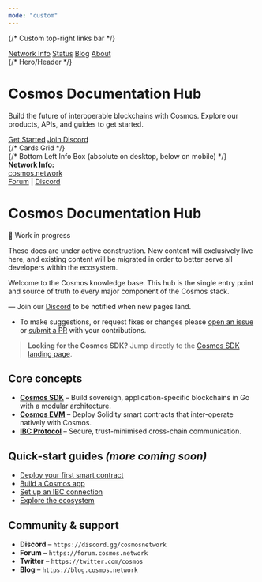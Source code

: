```yaml
---
mode: "custom"
---
```



{/* Custom top-right links bar */}
<div className="absolute top-6 right-8 flex gap-6 z-50">
  <a href="/network-info" className="text-sm font-medium text-gray-700 dark:text-gray-200 hover:underline">Network Info</a>
  <a href="/status" className="text-sm font-medium text-gray-700 dark:text-gray-200 hover:underline">Status</a>
  <a href="/blog" className="text-sm font-medium text-gray-700 dark:text-gray-200 hover:underline">Blog</a>
  <a href="/about" className="text-sm font-medium text-gray-700 dark:text-gray-200 hover:underline">About</a>
</div>

<div className="relative flex flex-col items-center justify-center py-16 md:py-24 min-h-screen">
  {/* Hero/Header */}
  <div className="w-full max-w-4xl text-center mb-16">
    <h1 className="text-5xl md:text-6xl font-bold text-gradient mb-6">Cosmos Documentation Hub</h1>
    <p className="text-xl md:text-2xl text-gray-600 dark:text-gray-300 mb-6">
      Build the future of interoperable blockchains with Cosmos. Explore our products, APIs, and guides to get started.
    </p>
    <div className="flex flex-col md:flex-row gap-4 justify-center items-center mt-6">
      <a href="/docs/evm/quickstart" className="btn">Get Started</a>
      <a href="https://discord.gg/cosmosnetwork" target="_blank" rel="noopener noreferrer" className="btn border border-[#6976af] bg-transparent text-[#6976af] dark:text-[#8791bf] hover:bg-[#6976af] hover:text-white">Join Discord</a>
    </div>
  </div>
  {/* Cards Grid */}
  <div className="w-full max-w-7xl">
    <Cards />
  </div>
  {/* Bottom Left Info Box (absolute on desktop, below on mobile) */}
  <div className="absolute left-0 bottom-0 m-6 hidden md:block">
    <div className="callout">
      <strong>Network Info:</strong> <br />
      <a href="https://cosmos.network" className="underline text-[#6976af]">cosmos.network</a> <br />
      <a href="https://forum.cosmos.network" className="underline text-[#6976af]">Forum</a> | <a href="https://discord.gg/cosmosnetwork" className="underline text-[#6976af]">Discord</a>
    </div>
  </div>
</div>

# Cosmos Documentation Hub

<Warning>
🚧 Work in progress

These docs are under active construction. New content will exclusively live here, and existing content will be migrated in order to better serve all developers within the ecosystem.
</Warning>

Welcome to the Cosmos knowledge base. This hub is the single entry point and source of truth to every major component of the Cosmos stack.

— Join our [Discord](https://discord.gg/cosmosnetwork) to be notified when new pages land.
- To make suggestions, or request fixes or changes please [open an issue](https://github.com/cosmos/docs/issues/new) or [submit a PR](https://github.com/cosmos/docs/compare) with your contributions.

> **Looking for the Cosmos SDK?** Jump directly to the [Cosmos SDK landing page](./sdk/).

## Core concepts

- **[Cosmos SDK](./sdk/)** – Build sovereign, application-specific blockchains in Go with a modular architecture.
- **[Cosmos EVM](./evm/)** – Deploy Solidity smart contracts that inter-operate natively with Cosmos.
- **[IBC Protocol](./ibc/)** – Secure, trust-minimised cross-chain communication.

## Quick‑start guides *(more coming soon)*

* [Deploy your first smart contract](./evm/quickstart)
* [Build a Cosmos app](./sdk/quickstart)
* [Set up an IBC connection](./ibc/quickstart)
* [Explore the ecosystem](./ecosystem)

## Community & support

* **Discord** – `https://discord.gg/cosmosnetwork`
* **Forum** – `https://forum.cosmos.network`
* **Twitter** – `https://twitter.com/cosmos`
* **Blog** – `https://blog.cosmos.network`

